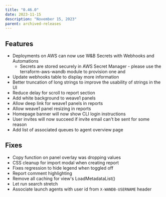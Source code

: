 ```yaml
---
title: "0.46.0"
date: 2023-11-15
description: "November 15, 2023"
parent: archived-releases
---
```



<Warning>
<Text/>
</Warning>

## Features

* Deployments on AWS can now use W&B Secrets with Webhooks and Automations
  * Secrets are stored securely in AWS Secret Manager - please use the terraform-aws-wandb module to provision one and 
* Update webhooks table to display more information
* Better truncation of long strings to improve the usability of strings in the UI
* Reduce delay for scroll to report section
* Add white background to weave1 panels
* Allow deep link for weave1 panels in reports
* Allow weave1 panel resizing in reports
* Homepage banner will now show CLI login instructions
* User invites will now succeed if invite email can't be sent for some reason
* Add list of associated queues to agent overview page

## Fixes

* Copy function on panel overlay was dropping values
* CSS cleanup for import modal when creating report
* Fixes regression to hide legend when toggled off
* Report comment highlighting
* Remove all caching for view's LoadMetadataList()
* Let run search stretch
* Associate launch agents with user id from `X-WANDB-USERNAME` header
